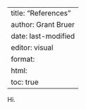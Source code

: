 
---
title: "References"
author: Grant Bruer
date: last-modified
editor: visual
format: 
  html:
    toc: true
---

Hi.
